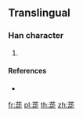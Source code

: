 {{character info/new}}
==Translingual==

===Han character===
{{Han char|rn=140|rad=艸|as=09|sn=12|four=|canj=TOPP|ids=⿱花叱}}

# {{defn|Han|sort=艸09}}

====References====
* {{Han ref|kx=1047.671|dj=1509.051|hdz=53251.011|uh=848A|ud=33930}}

[[fr:蒊]]
[[pl:蒊]]
[[th:蒊]]
[[zh:蒊]]